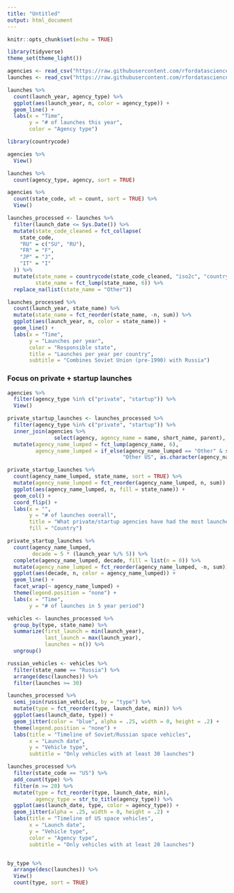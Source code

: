```yaml
---
title: "Untitled"
output: html_document
---
```


```r
knitr::opts_chunk$set(echo = TRUE)
```

```r
library(tidyverse)
theme_set(theme_light())

agencies <- read_csv("https://raw.githubusercontent.com/rfordatascience/tidytuesday/master/data/2019/2019-01-15/agencies.csv")
launches <- read_csv("https://raw.githubusercontent.com/rfordatascience/tidytuesday/master/data/2019/2019-01-15/launches.csv")
```

```r
launches %>%
  count(launch_year, agency_type) %>%
  ggplot(aes(launch_year, n, color = agency_type)) +
  geom_line() +
  labs(x = "Time",
       y = "# of launches this year",
       color = "Agency type")
```

```r
library(countrycode)

agencies %>%
  View()

launches %>%
  count(agency_type, agency, sort = TRUE)

agencies %>%
  count(state_code, wt = count, sort = TRUE) %>%
  View()

launches_processed <- launches %>%
  filter(launch_date <= Sys.Date()) %>%
  mutate(state_code_cleaned = fct_collapse(
    state_code,
    "RU" = c("SU", "RU"),
    "FR" = "F",
    "JP" = "J",
    "IT" = "I"
  )) %>%
  mutate(state_name = countrycode(state_code_cleaned, "iso2c", "country.name"),
         state_name = fct_lump(state_name, 6)) %>%
  replace_na(list(state_name = "Other"))

launches_processed %>%
  count(launch_year, state_name) %>%
  mutate(state_name = fct_reorder(state_name, -n, sum)) %>%
  ggplot(aes(launch_year, n, color = state_name)) +
  geom_line() +
  labs(x = "Time",
       y = "Launches per year",
       color = "Responsible state",
       title = "Launches per year per country",
       subtitle = "Combines Soviet Union (pre-1990) with Russia")
```

### Focus on private + startup launches

```r
agencies %>%
  filter(agency_type %in% c("private", "startup")) %>%
  View()

private_startup_launches <- launches_processed %>%
  filter(agency_type %in% c("private", "startup")) %>%
  inner_join(agencies %>%
               select(agency, agency_name = name, short_name, parent), by = "agency") %>%
  mutate(agency_name_lumped = fct_lump(agency_name, 6),
         agency_name_lumped = if_else(agency_name_lumped == "Other" & state_name == "United States",
                                     "Other US", as.character(agency_name_lumped)))

private_startup_launches %>%
  count(agency_name_lumped, state_name, sort = TRUE) %>%
  mutate(agency_name_lumped = fct_reorder(agency_name_lumped, n, sum)) %>%
  ggplot(aes(agency_name_lumped, n, fill = state_name)) +
  geom_col() +
  coord_flip() +
  labs(x = "",
       y = "# of launches overall",
       title = "What private/startup agencies have had the most launches?",
       fill = "Country")

private_startup_launches %>%
  count(agency_name_lumped,
        decade = 5 * (launch_year %/% 5)) %>%
  complete(agency_name_lumped, decade, fill = list(n = 0)) %>%
  mutate(agency_name_lumped = fct_reorder(agency_name_lumped, -n, sum)) %>%
  ggplot(aes(decade, n, color = agency_name_lumped)) +
  geom_line() +
  facet_wrap(~ agency_name_lumped) +
  theme(legend.position = "none") +
  labs(x = "Time",
       y = "# of launches in 5 year period")
```

```r
vehicles <- launches_processed %>%
  group_by(type, state_name) %>%
  summarize(first_launch = min(launch_year),
            last_launch = max(launch_year),
            launches = n()) %>%
  ungroup()

russian_vehicles <- vehicles %>%
  filter(state_name == "Russia") %>%
  arrange(desc(launches)) %>%
  filter(launches >= 30)

launches_processed %>%
  semi_join(russian_vehicles, by = "type") %>%
  mutate(type = fct_reorder(type, launch_date, min)) %>%
  ggplot(aes(launch_date, type)) +
  geom_jitter(color = "blue", alpha = .25, width = 0, height = .2) +
  theme(legend.position = "none") +
  labs(title = "Timeline of Soviet/Russian space vehicles",
       x = "Launch date",
       y = "Vehicle type",
       subtitle = "Only vehicles with at least 30 launches")

launches_processed %>%
  filter(state_code == "US") %>%
  add_count(type) %>%
  filter(n >= 20) %>%
  mutate(type = fct_reorder(type, launch_date, min),
         agency_type = str_to_title(agency_type)) %>%
  ggplot(aes(launch_date, type, color = agency_type)) +
  geom_jitter(alpha = .25, width = 0, height = .2) +
  labs(title = "Timeline of US space vehicles",
       x = "Launch date",
       y = "Vehicle type",
       color = "Agency type",
       subtitle = "Only vehicles with at least 20 launches")


by_type %>%
  arrange(desc(launches)) %>%
  View()
  count(type, sort = TRUE)
```


